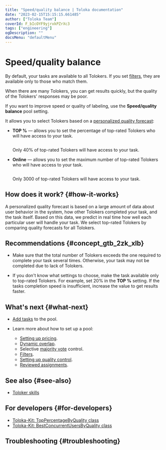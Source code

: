 ```yaml
---
title: "Speed/quality balance | Toloka documentation"
date: "2023-02-15T15:15:15.661485"
author: ["Toloka Team"]
coverId: F_bIcOYF9yjrxkPZrXc3
tags: ["engineering"]
ogDescription: ""
docsMenu: "defaultMenu"
---
```



# Speed/quality balance

By default, your tasks are available to all Tolokers. If you set [filters](/docs-new/guide/filters), they are available only to those who match them.

When there are many Tolokers, you can get results quickly, but the quality of the Tolokers' responses may be poor.

If you want to improve speed or quality of labeling, use the **Speed/quality balance** pool setting.

It allows you to select Tolokers based on a [personalized quality forecast](/docs-new/glossary#personilized-quality-forecast):

- **TOP %** — allows you to set the percentage of top-rated Tolokers who will have access to your task.

  <Cut title="Example">

  <Image withBackground imageId="1675426643623" alt="" />

  Only 40% of top-rated Tolokers will have access to your task.

  </Cut>

- **Online** — allows you to set the maximum number of top-rated Tolokers who will have access to your task.

  <Cut title="Example">

  <Image withBackground imageId="1675426641033" alt="" />

  Only 3000 of top-rated Tolokers will have access to your task.

  </Cut>

## How does it work? {#how-it-works}

A personalized quality forecast is based on a large amount of data about user behavior in the system, how other Tolokers completed your task, and the task itself. Based on this data, we predict in real time how well each particular user will handle your task. We select top-rated Tolokers by comparing quality forecasts for all Tolokers.

## Recommendations {#concept_gtb_2zk_xlb}

- Make sure that the total number of Tolokers exceeds the one required to complete your task several times. Otherwise, your task may not be completed due to lack of Tolokers.

- If you don't know what settings to choose, make the task available only to top-rated Tolokers. For example, set 20% in the **TOP %** setting. If the tasks completion speed is insufficient, increase the value to get results faster.

## What's next {#what-next}

- [Add tasks](/docs-new/guide/pool) to the pool.
- Learn more about how to set up a pool:

    - [Setting up pricing](/docs-new/guide/dynamic-pricing).
    - [Dynamic overlap](/docs-new/guide/dynamic-overlap).
    - Selective [majority vote](/docs-new/guide/selective-mvote) control.
    - [Filters](/docs-new/guide/filters).
    - [Setting up quality control](/docs-new/guide/qa-pool-settings).
    - [Reviewed assignments](/docs-new/guide/offline-accept).

## See also {#see-also}

- [Toloker skills](/docs-new/guide/nav)

## For developers {#for-developers}

- [Toloka-Kit: TopPercentageByQuality class](/docs-new/toloka-kit/reference/toloka.client.pool.speed_quality_balance_config.TopPercentageByQuality)
- [Toloka-Kit: BestConcurrentUsersByQuality class](/docs-new/toloka-kit/reference/toloka.client.pool.speed_quality_balance_config.BestConcurrentUsersByQuality)

## Troubleshooting {#troubleshooting}

<TroubleshootingSpeedDropped/>

<FaqLabelingSpeed/>

<FaqSpeedUpCompletion/>

<ContactGuideSupport/>

